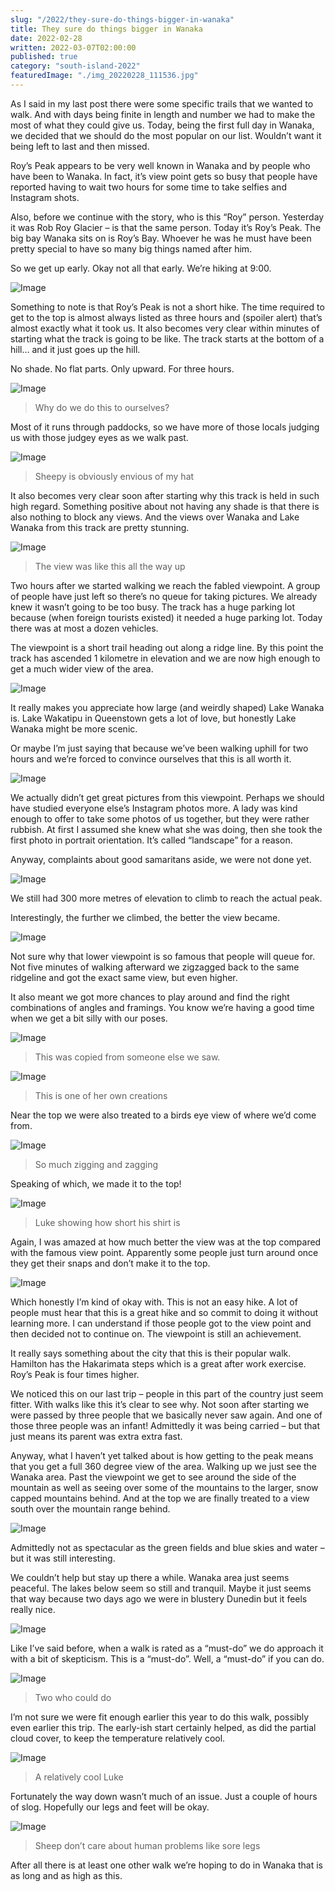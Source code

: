 ```yaml
---
slug: "/2022/they-sure-do-things-bigger-in-wanaka"
title: They sure do things bigger in Wanaka
date: 2022-02-28
written: 2022-03-07T02:00:00
published: true
category: "south-island-2022"
featuredImage: "./img_20220228_111536.jpg"
---
```


As I said in my last post there were some specific trails that we wanted to walk. And with days being finite in length and number we had to make the most of what they could give us. Today, being the first full day in Wanaka, we decided that we should do the most popular on our list. Wouldn’t want it being left to last and then missed.

Roy’s Peak appears to be very well known in Wanaka and by people who have been to Wanaka. In fact, it’s view point gets so busy that people have reported having to wait two hours for some time to take selfies and Instagram shots.

Also, before we continue with the story, who is this “Roy” person. Yesterday it was Rob Roy Glacier – is that the same person. Today it’s Roy’s Peak. The big bay Wanaka sits on is Roy’s Bay. Whoever he was he must have been pretty special to have so many big things named after him.

So we get up early. Okay not all that early. We’re hiking at 9:00.

![Image](img_20220228_091348.jpg)

Something to note is that Roy’s Peak is not a short hike. The time required to get to the top is almost always listed as three hours and (spoiler alert) that’s almost exactly what it took us. It also becomes very clear within minutes of starting what the track is going to be like. The track starts at the bottom of a hill… and it just goes up the hill.

No shade. No flat parts. Only upward. For three hours.

![Image](img_20220228_091640.jpg)

> Why do we do this to ourselves?

Most of it runs through paddocks, so we have more of those locals judging us with those judgey eyes as we walk past.

![Image](img_20220228_093719.jpg)

> Sheepy is obviously envious of my hat

It also becomes very clear soon after starting why this track is held in such high regard. Something positive about not having any shade is that there is also nothing to block any views. And the views over Wanaka and Lake Wanaka from this track are pretty stunning.

![Image](img_20220228_104622.jpg)

> The view was like this all the way up

Two hours after we started walking we reach the fabled viewpoint. A group of people have just left so there’s no queue for taking pictures. We already knew it wasn’t going to be too busy. The track has a huge parking lot because (when foreign tourists existed) it needed a huge parking lot. Today there was at most a dozen vehicles.

The viewpoint is a short trail heading out along a ridge line. By this point the track has ascended 1 kilometre in elevation and we are now high enough to get a much wider view of the area.

![Image](img_20220228_111536.jpg)

It really makes you appreciate how large (and weirdly shaped) Lake Wanaka is. Lake Wakatipu in Queenstown gets a lot of love, but honestly Lake Wanaka might be more scenic.

Or maybe I’m just saying that because we’ve been walking uphill for two hours and we’re forced to convince ourselves that this is all worth it.

![Image](img_20220228_111640.jpg)

We actually didn’t get great pictures from this viewpoint. Perhaps we should have studied everyone else’s Instagram photos more. A lady was kind enough to offer to take some photos of us together, but they were rather rubbish. At first I assumed she knew what she was doing, then she took the first photo in portrait orientation. It’s called “landscape” for a reason.

Anyway, complaints about good samaritans aside, we were not done yet.

![Image](img_20220228_112549.jpg)

We still had 300 more metres of elevation to climb to reach the actual peak.

Interestingly, the further we climbed, the better the view became.

![Image](img_20220228_113607.jpg)

Not sure why that lower viewpoint is so famous that people will queue for. Not five minutes of walking afterward we zigzagged back to the same ridgeline and got the exact same view, but even higher.

It also meant we got more chances to play around and find the right combinations of angles and framings. You know we’re having a good time when we get a bit silly with our poses.

![Image](img_20220228_113645.jpg)

> This was copied from someone else we saw.

![Image](img_20220228_113747.jpg)

> This is one of her own creations

Near the top we were also treated to a birds eye view of where we’d come from.

![Image](img_20220228_120531.jpg)

> So much zigging and zagging

Speaking of which, we made it to the top!

![Image](img_20220228_121840.jpg)

> Luke showing how short his shirt is

Again, I was amazed at how much better the view was at the top compared with the famous view point. Apparently some people just turn around once they get their snaps and don’t make it to the top.

![Image](img_20220228_122054.jpg)

Which honestly I’m kind of okay with. This is not an easy hike. A lot of people must hear that this is a great hike and so commit to doing it without learning more. I can understand if those people got to the view point and then decided not to continue on. The viewpoint is still an achievement.

It really says something about the city that this is their popular walk. Hamilton has the Hakarimata steps which is a great after work exercise. Roy’s Peak is four times higher.

We noticed this on our last trip – people in this part of the country just seem fitter. With walks like this it’s clear to see why. Not soon after starting we were passed by three people that we basically never saw again. And one of those three people was an infant! Admittedly it was being carried – but that just means its parent was extra extra fast.

Anyway, what I haven’t yet talked about is how getting to the peak means that you get a full 360 degree view of the area. Walking up we just see the Wanaka area. Past the viewpoint we get to see around the side of the mountain as well as seeing over some of the mountains to the larger, snow capped mountains behind. And at the top we are finally treated to a view south over the mountain range behind.

![Image](img_20220228_122651.jpg)

Admittedly not as spectacular as the green fields and blue skies and water – but it was still interesting.

We couldn’t help but stay up there a while. Wanaka area just seems peaceful. The lakes below seem so still and tranquil. Maybe it just seems that way because two days ago we were in blustery Dunedin but it feels really nice.

![Image](img_20220228_123132.jpg)

Like I’ve said before, when a walk is rated as a “must-do” we do approach it with a bit of skepticism. This is a “must-do”. Well, a “must-do” if you can do.

![Image](img_20220228_123624.jpg)

> Two who could do

I’m not sure we were fit enough earlier this year to do this walk, possibly even earlier this trip. The early-ish start certainly helped, as did the partial cloud cover, to keep the temperature relatively cool.

![Image](img_20220228_124245.jpg)

> A relatively cool Luke

Fortunately the way down wasn’t much of an issue. Just a couple of hours of slog. Hopefully our legs and feet will be okay.

![Image](img_20220228_132659.jpg)

> Sheep don’t care about human problems like sore legs

After all there is at least one other walk we’re hoping to do in Wanaka that is as long and as high as this.